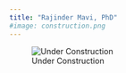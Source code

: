 ```yaml
---
title: "Rajinder Mavi, PhD"
#image: construction.png
---
```


![Under Construction](construction.png){ .header-image}